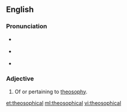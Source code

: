 ==English==

===Pronunciation===
* {{a|UK}} {{IPA|/ˌθiː.əˈsɒf.ɪk.əl/|lang=en}}
* {{a|US}} {{IPA|/ˌθi.əˈsɑ.fɪk.əl/|lang=en}}
* {{hyphenation|the|o|so|phi|cal}}
{{rfap|Canadian Phonics Classes, please|lang=Canadian English}}

===Adjective===
{{en-adj}}

# Of or pertaining to [[theosophy]].

[[et:theosophical]]
[[ml:theosophical]]
[[vi:theosophical]]